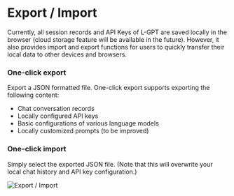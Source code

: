 # Export / Import

Currently, all session records and API Keys of L-GPT are saved locally in the browser (cloud storage feature will be available in the future). However, it also provides import and export functions for users to quickly transfer their local data to other devices and browsers.

### One-click export

Export a JSON formatted file. One-click export supports exporting the following content:

- Chat conversation records
- Locally configured API keys
- Basic configurations of various language models
- Locally customized prompts (to be improved)

### One-click import

Simply select the exported JSON file. (Note that this will overwrite your local chat history and API key configuration.)

![Export / Import](/basic/export-import/export-import.png)
